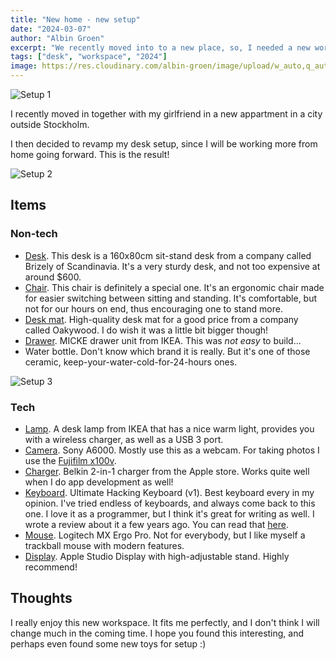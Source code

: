 ```yaml
---
title: "New home - new setup"
date: "2024-03-07"
author: "Albin Groen"
excerpt: "We recently moved into to a new place, so, I needed a new workspace."
tags: ["desk", "workspace", "2024"]
image: https://res.cloudinary.com/albin-groen/image/upload/w_auto,q_auto/v1709805704/DSCF0874-min_werfyw.jpg
---
```


![Setup 1](https://res.cloudinary.com/albin-groen/image/upload/w_auto,q_auto/v1709805704/DSCF0874-min_werfyw.jpg)

I recently moved in together with my girlfriend in a new appartment in a city outside Stockholm.

I then decided to revamp my desk setup, since I will be working more from home going forward. This is the result!

![Setup 2](https://res.cloudinary.com/albin-groen/image/upload/w_auto,q_auto/v1709805701/DSCF0873-min_z3awj6.jpg)

## Items

### Non-tech

- [Desk](https://www.dpj.se/hoj-och-sankbart-skrivbord/14710-185726-di-650-skrivbord-hoej-och-saenkbart.html#/81-stativ-vit/166-storlek-160x80_cm/663-bordsskiva-ek). This desk is a 160x80cm sit-stand desk from a company called Brizely of Scandinavia. It's a very sturdy desk, and not too expensive at around $600.
- [Chair](https://www.ergocare.se/stolar/frapettsolo3660.html?). This chair is definitely a special one. It's an ergonomic chair made for easier switching between sitting and standing. It's comfortable, but not for our hours on end, thus encouraging one to stand more.
- [Desk mat](https://oakywood.shop/products/felt-cork-desk-mat?variant=40323708420157). High-quality desk mat for a good price from a company called Oakywood. I do wish it was a little bit bigger though!
- [Drawer](https://www.ikea.com/p/micke-ladhurts-pa-hjul-vit-90213078/). MICKE drawer unit from IKEA. This was _not easy_ to build...
- <span className="font-medium">Water bottle</span>. Don't know which brand it
  is really. But it's one of those ceramic, keep-your-water-cold-for-24-hours
  ones.

![Setup 3](https://res.cloudinary.com/albin-groen/image/upload/w_auto,q_auto/v1709805701/DSCF0876-min_ktnrv7.jpg)

### Tech

- [Lamp](https://www.ikea.com/us/en/p/nymane-work-lamp-with-wireless-charging-white-40448611/). A desk lamp from IKEA that has a nice warm light, provides you with a wireless charger, as well as a USB 3 port.
- [Camera](https://www.sony.com/electronics/kameror-med-utbytbart-objektiv/ilce-6000-body-kit). Sony A6000. Mostly use this as a webcam. For taking photos I use the [Fujifilm x100v](https://fujifilm-x.com/products/cameras/x100v/).
- [Charger](https://www.apple.com/shop/product/HPL72Z/A/belkin-boost%E2%86%91charge%E2%84%A2-pro-tr%C3%A5dl%C3%B6s-2-i-1-laddare-med-magsafe). Belkin 2-in-1 charger from the Apple store. Works quite well when I do app development as well!
- [Keyboard](https://ultimatehackingkeyboard.com/). Ultimate Hacking Keyboard (v1). Best keyboard every in my opinion. I've tried endless of keyboards, and always come back to this one. I love it as a programmer, but I think it's great for writing as well. I wrote a review about it a few years ago. You can read that [here](https://abgn.me/blog/my-ultimate-hacking-keyboard-review).
- [Mouse](https://www.logitech.com/products/mice/mx-ergo-wireless-trackball-mouse.910-005179.html). Logitech MX Ergo Pro. Not for everybody, but I like myself a trackball mouse with modern features.
- [Display](https://www.apple.com/studio-display/). Apple Studio Display with high-adjustable stand. Highly recommend!

## Thoughts

I really enjoy this new workspace. It fits me perfectly, and I don't think I will change much in the coming time. I hope you found this interesting, and perhaps even found some new toys for setup :)

